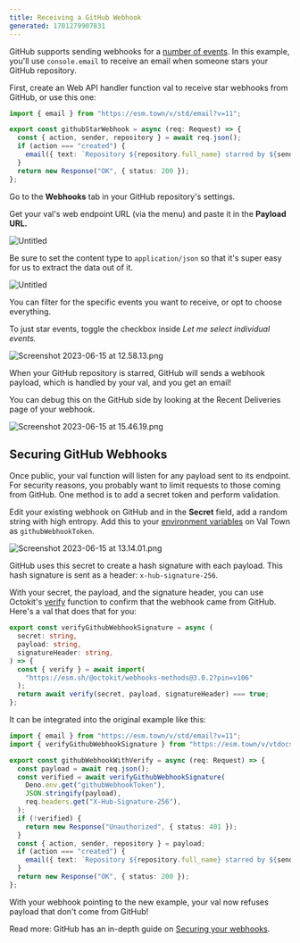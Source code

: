 ```yaml
---
title: Receiving a GitHub Webhook
generated: 1701279907831
---
```


GitHub supports sending webhooks for a
[number of events](https://docs.github.com/en/webhooks-and-events/webhooks/webhook-events-and-payloads).
In this example, you'll use `console.email` to receive an email when someone
stars your GitHub repository.

First, create an Web API handler function val to receive star webhooks from
GitHub, or use this one:

```ts title="GitHub star webhook" val
import { email } from "https://esm.town/v/std/email?v=11";

export const githubStarWebhook = async (req: Request) => {
  const { action, sender, repository } = await req.json();
  if (action === "created") {
    email({ text: `Repository ${repository.full_name} starred by ${sender.login}` });
  }
  return new Response("OK", { status: 200 });
};
```

Go to the **Webhooks** tab in your GitHub repository's settings.

Get your val's web endpoint URL (via the menu) and paste it in the **Payload
URL.**

![Untitled](./receiving-a-github-webhook/untitled.png)

Be sure to set the content type to `application/json` so that it's super easy
for us to extract the data out of it.

![Untitled](./receiving-a-github-webhook/untitled-1.png)

You can filter for the specific events you want to receive, or opt to choose
everything.

To just star events, toggle the checkbox inside _Let me select individual
events._

![Screenshot 2023-06-15 at 12.58.13.png](./receiving-a-github-webhook/screenshot_2023-06-15_at_125813.png)

When your GitHub repository is starred, GitHub will sends a webhook payload,
which is handled by your val, and you get an email!

You can debug this on the GitHub side by looking at the Recent Deliveries page
of your webhook.

![Screenshot 2023-06-15 at 15.46.19.png](./receiving-a-github-webhook/screenshot_2023-06-15_at_154619.png)

## Securing GitHub Webhooks

Once public, your val function will listen for any payload sent to its endpoint.
For security reasons, you probably want to limit requests to those coming from
GitHub. One method is to add a secret token and perform validation.

Edit your existing webhook on GitHub and in the **Secret** field, add a random
string with high entropy. Add this to your
[environment variables](/reference/environment-variables/) on Val Town as `githubWebhookToken`.

![Screenshot 2023-06-15 at 13.14.01.png](./receiving-a-github-webhook/screenshot_2023-06-15_at_131401.png)

GitHub uses this secret to create a hash signature with each payload. This hash
signature is sent as a header: `x-hub-signature-256`.

With your secret, the payload, and the signature header, you can use Octokit's
[verify](https://github.com/octokit/webhooks.js/#webhooksverify) function to
confirm that the webhook came from GitHub. Here's a val that does that for you:

```ts title="@vtdocs/verifyGithubWebhookSignature" val
export const verifyGithubWebhookSignature = async (
  secret: string,
  payload: string,
  signatureHeader: string,
) => {
  const { verify } = await import(
    "https://esm.sh/@octokit/webhooks-methods@3.0.2?pin=v106"
  );
  return await verify(secret, payload, signatureHeader) === true;
};
```

It can be integrated into the original example like this:

```ts title="Improved GitHub star webhook" val
import { email } from "https://esm.town/v/std/email?v=11";
import { verifyGithubWebhookSignature } from "https://esm.town/v/vtdocs/verifyGithubWebhookSignature?v=2";

export const githubWebhookWithVerify = async (req: Request) => {
  const payload = await req.json();
  const verified = await verifyGithubWebhookSignature(
    Deno.env.get("githubWebhookToken"),
    JSON.stringify(payload),
    req.headers.get("X-Hub-Signature-256"),
  );
  if (!verified) {
    return new Response("Unauthorized", { status: 401 });
  }
  const { action, sender, repository } = payload;
  if (action === "created") {
    email({ text: `Repository ${repository.full_name} starred by ${sender.login}` });
  }
  return new Response("OK", { status: 200 });
};
```

With your webhook pointing to the new example, your val now refuses payload that
don't come from GitHub!

Read more: GitHub has an in-depth guide on
[Securing your webhooks](https://docs.github.com/en/webhooks-and-events/webhooks/securing-your-webhooks).
